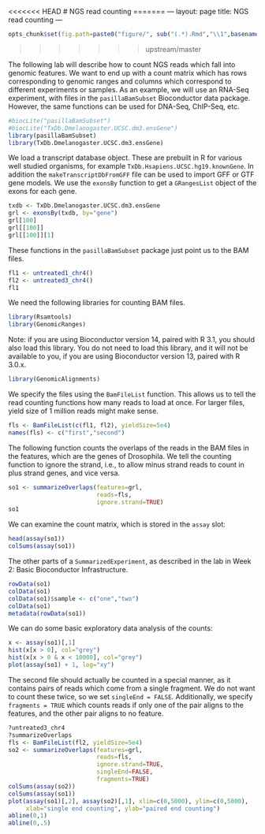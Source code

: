 <<<<<<< HEAD
# NGS read counting
=======
---
layout: page
title: NGS read counting
---

```r
opts_chunk$set(fig.path=paste0("figure/", sub("(.*).Rmd","\\1",basename(knitr:::knit_concord$get('infile'))), "-"))
```

>>>>>>> upstream/master

The following lab will describe how to count NGS reads which fall into genomic features. We want to end up with a count matrix which has rows corresponding to genomic ranges and columns which correspond to different experiments or samples. As an example, we will use an RNA-Seq experiment, with files in the `pasillaBamSubset` Bioconductor data package. However, the same functions can be used for DNA-Seq, ChIP-Seq, etc.

```r
#biocLite("pasillaBamSubset")
#biocLite("TxDb.Dmelanogaster.UCSC.dm3.ensGene")
library(pasillaBamSubset)
library(TxDb.Dmelanogaster.UCSC.dm3.ensGene)
```

We load a transcript database object. These are prebuilt in R for various well studied organisms, for example `TxDb.Hsapiens.UCSC.hg19.knownGene`. In addition the `makeTranscriptDbFromGFF` file can be used to import GFF or GTF gene models. We use the `exonsBy` function to get a `GRangesList` object of the exons for each gene.

```r
txdb <- TxDb.Dmelanogaster.UCSC.dm3.ensGene
grl <- exonsBy(txdb, by="gene")
grl[100]
grl[[100]]
grl[[100]][1]
```

These functions in the `pasillaBamSubset` package just point us to the BAM files.

```r
fl1 <- untreated1_chr4()
fl2 <- untreated3_chr4()
fl1
```

We need the following libraries for counting BAM files.

```r
library(Rsamtools)
library(GenomicRanges)
```

Note: if you are using Bioconductor version 14, paired with R 3.1, you should also load this library. You do not need to load this library, and it will not be available to you, if you are using Bioconductor version 13, paired with R 3.0.x.

```r
library(GenomicAlignments)
```

We specify the files using the `BamFileList` function. This allows us to tell the read counting functions how many reads to load at once. For larger files, yield size of 1 million reads might make sense.

```r
fls <- BamFileList(c(fl1, fl2), yieldSize=5e4)
names(fls) <- c("first","second")
```

The following function counts the overlaps of the reads in the BAM files in the features, which are the genes of Drosophila. We tell the counting function to ignore the strand, i.e., to allow minus strand reads to count in plus strand genes, and vice versa.

```r
so1 <- summarizeOverlaps(features=grl,
                         reads=fls,
                         ignore.strand=TRUE)
so1
```

We can examine the count matrix, which is stored in the `assay` slot:

```r
head(assay(so1))
colSums(assay(so1))
```

The other parts of a `SummarizedExperiment`, as described in the lab in Week 2: Basic Bioconductor Infrastructure.

```r
rowData(so1)
colData(so1)
colData(so1)$sample <- c("one","two")
colData(so1)
metadata(rowData(so1))
```

We can do some basic exploratory data analysis of the counts:

```r
x <- assay(so1)[,1]
hist(x[x > 0], col="grey")
hist(x[x > 0 & x < 10000], col="grey")
plot(assay(so1) + 1, log="xy")
```

The second file should actually be counted in a special manner, as it contains pairs of reads which come from a single fragment. We do not want to count these twice, so we set `singleEnd = FALSE`. Additionally, we specify `fragments = TRUE` which counts reads if only one of the pair aligns to the features, and the other pair aligns to no feature.

```r
?untreated3_chr4
?summarizeOverlaps
fls <- BamFileList(fl2, yieldSize=5e4)
so2 <- summarizeOverlaps(features=grl,
                         reads=fls,
                         ignore.strand=TRUE,
                         singleEnd=FALSE, 
                         fragments=TRUE)
colSums(assay(so2))
colSums(assay(so1))
plot(assay(so1)[,2], assay(so2)[,1], xlim=c(0,5000), ylim=c(0,5000),
     xlab="single end counting", ylab="paired end counting")
abline(0,1)
abline(0,.5)
```

